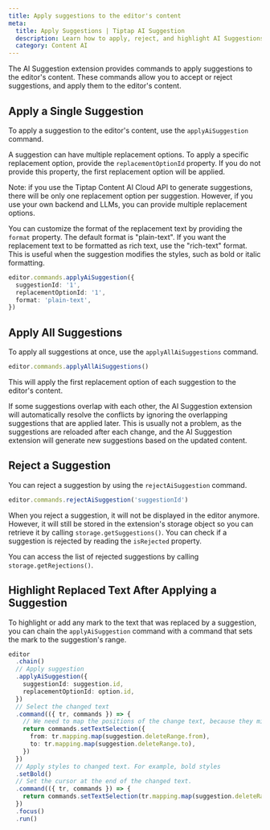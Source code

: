 ```yaml
---
title: Apply suggestions to the editor's content
meta:
  title: Apply Suggestions | Tiptap AI Suggestion
  description: Learn how to apply, reject, and highlight AI Suggestions in your Tiptap editor. More in the docs!
  category: Content AI
---
```


The AI Suggestion extension provides commands to apply suggestions to the editor's content. These commands allow you to accept or reject suggestions, and apply them to the editor's content.

## Apply a Single Suggestion

To apply a suggestion to the editor's content, use the `applyAiSuggestion` command.

A suggestion can have multiple replacement options. To apply a specific replacement option, provide the `replacementOptionId` property. If you do not provide this property, the first replacement option will be applied.

Note: if you use the Tiptap Content AI Cloud API to generate suggestions, there will be only one replacement option per suggestion. However, if you use your own backend and LLMs, you can provide multiple replacement options.

You can customize the format of the replacement text by providing the `format` property. The default format is "plain-text". If you want the replacement text to be formatted as rich text, use the "rich-text" format. This is useful when the suggestion modifies the styles, such as bold or italic formatting.

```ts
editor.commands.applyAiSuggestion({
  suggestionId: '1',
  replacementOptionId: '1',
  format: 'plain-text',
})
```

## Apply All Suggestions

To apply all suggestions at once, use the `applyAllAiSuggestions` command.

```ts
editor.commands.applyAllAiSuggestions()
```

This will apply the first replacement option of each suggestion to the editor's content.

If some suggestions overlap with each other, the AI Suggestion extension will automatically resolve the conflicts by ignoring the overlapping suggestions that are applied later. This is usually not a problem, as the suggestions are reloaded after each change, and the AI Suggestion extension will generate new suggestions based on the updated content.

## Reject a Suggestion

You can reject a suggestion by using the `rejectAiSuggestion` command.

```ts
editor.commands.rejectAiSuggestion('suggestionId')
```

When you reject a suggestion, it will not be displayed in the editor anymore. However, it will still be stored in the extension's storage object so you can retrieve it by calling `storage.getSuggestions()`. You can check if a suggestion is rejected by reading the `isRejected` property.

You can access the list of rejected suggestions by calling `storage.getRejections()`.

## Highlight Replaced Text After Applying a Suggestion

To highlight or add any mark to the text that was replaced by a suggestion, you can chain the `applyAiSuggestion` command with a command that sets the mark to the suggestion's range.

```ts
editor
  .chain()
  // Apply suggestion
  .applyAiSuggestion({
    suggestionId: suggestion.id,
    replacementOptionId: option.id,
  })
  // Select the changed text
  .command(({ tr, commands }) => {
    // We need to map the positions of the change text, because they might have changed when applying the suggestion
    return commands.setTextSelection({
      from: tr.mapping.map(suggestion.deleteRange.from),
      to: tr.mapping.map(suggestion.deleteRange.to),
    })
  })
  // Apply styles to changed text. For example, bold styles
  .setBold()
  // Set the cursor at the end of the changed text.
  .command(({ tr, commands }) => {
    return commands.setTextSelection(tr.mapping.map(suggestion.deleteRange.to))
  })
  .focus()
  .run()
```
